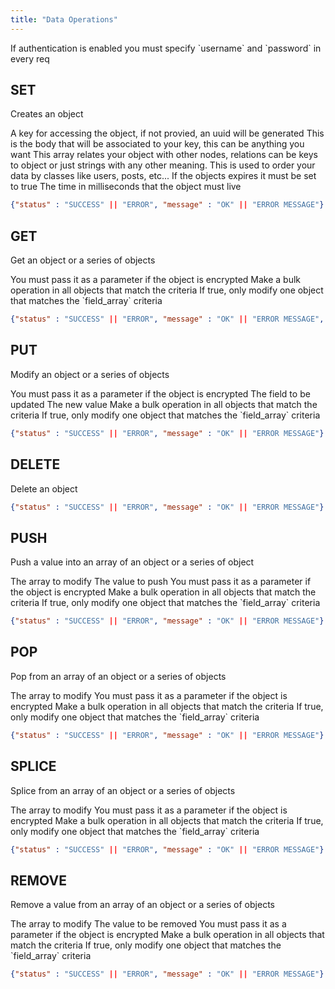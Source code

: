 ```yaml
---
title: "Data Operations"
---
```


<Info>
  If authentication is enabled you must specify `username` and `password` in every req
</Info>

## SET

Creates an object

<ParamField body="key" type="string">
  A key for accessing the object, if not provied, an uuid will be generated
</ParamField>

<ParamField body="data" type="string, json, number, any[]" required>
  This is the body that will be associated to your key, this can be anything you want
</ParamField>

<ParamField body="vertices" type="string[]">
  This array relates your object with other nodes, relations can be keys to object or just strings with any other meaning.
</ParamField>

<ParamField body="type" type="string">
  This is used to order your data by classes like users, posts, etc...
</ParamField>

<ParamField body="expires" type="bool">
  If the objects expires it must be set to true
</ParamField>

<ParamField body="expiration_time" type="number">
  The time in milliseconds that the object must live
</ParamField>

<ResponseExample>

```json response.json
{"status" : "SUCCESS" || "ERROR", "message" : "OK" || "ERROR MESSAGE"}
```

</ResponseExample>

## GET

Get an object or a series of objects

<ParamField body="key" type="string">
  
</ParamField>

<ParamField body="encryption_key" type="string">
  You must pass it as a parameter if the object is encrypted
</ParamField>

<ParamField body="field_array" type="field[]">
  Make a bulk operation in all objects that match the criteria
</ParamField>

<ParamField body="one" type="bool">
  If true, only modify one object that matches the `field_array` criteria
</ParamField>

<ResponseExample>

```json response.json
{"status" : "SUCCESS" || "ERROR", "message" : "OK" || "ERROR MESSAGE", "data" : "REQUESTED DATA"}
```

</ResponseExample>

## PUT

Modify an object or a series of objects

<ParamField body="key" type="string">
  
</ParamField>

<ParamField body="encryption_key" type="string">
  You must pass it as a parameter if the object is encrypted
</ParamField>

<ParamField body="replace_field" type="string" required>
  The field to be updated
</ParamField>

<ParamField body="replace_value" type="any" required>
  The new value
</ParamField>

<ParamField body="field_array" type="field[]">
  Make a bulk operation in all objects that match the criteria
</ParamField>

<ParamField body="one" type="bool">
  If true, only modify one object that matches the `field_array` criteria
</ParamField>

<ResponseExample>

```json response.json
{"status" : "SUCCESS" || "ERROR", "message" : "OK" || "ERROR MESSAGE"}
```

</ResponseExample>

## DELETE

Delete an object

<ParamField body="key" type="string" required>
  
</ParamField>

<ResponseExample>

```json response.json
{"status" : "SUCCESS" || "ERROR", "message" : "OK" || "ERROR MESSAGE"}
```

</ResponseExample>

## PUSH

Push a value into an array of an object or a series of object

<ParamField body="key" type="string">
  
</ParamField>

<ParamField body="array" type="string" required>
  The array to modify
</ParamField>

<ParamField body="value" type="string" required>
  The value to push
</ParamField>

<ParamField body="encryption_key" type="string">
  You must pass it as a parameter if the object is encrypted
</ParamField>

<ParamField body="field_array" type="field[]">
  Make a bulk operation in all objects that match the criteria
</ParamField>

<ParamField body="one" type="bool">
  If true, only modify one object that matches the `field_array` criteria
</ParamField>

<ResponseExample>

```json response.json
{"status" : "SUCCESS" || "ERROR", "message" : "OK" || "ERROR MESSAGE"}
```

</ResponseExample>

## POP

Pop from an array of an object or a series of objects

<ParamField body="key" type="string">
  
</ParamField>

<ParamField body="array" type="string" required>
  The array to modify
</ParamField>

<ParamField body="encryption_key" type="string">
  You must pass it as a parameter if the object is encrypted
</ParamField>

<ParamField body="field_array" type="field[]">
  Make a bulk operation in all objects that match the criteria
</ParamField>

<ParamField body="one" type="bool">
  If true, only modify one object that matches the `field_array` criteria
</ParamField>

<ResponseExample>

```json response.json
{"status" : "SUCCESS" || "ERROR", "message" : "OK" || "ERROR MESSAGE"}
```

</ResponseExample>

## SPLICE

Splice from an array of an object or a series of objects

<ParamField body="key" type="string">
  
</ParamField>

<ParamField body="array" type="string" required>
  The array to modify
</ParamField>

<ParamField body="encryption_key" type="string">
  You must pass it as a parameter if the object is encrypted
</ParamField>

<ParamField body="field_array" type="field[]">
  Make a bulk operation in all objects that match the criteria
</ParamField>

<ParamField body="one" type="bool">
  If true, only modify one object that matches the `field_array` criteria
</ParamField>

<ResponseExample>

```json response.json
{"status" : "SUCCESS" || "ERROR", "message" : "OK" || "ERROR MESSAGE"}
```

</ResponseExample>

## REMOVE

Remove a value from an array of an object or a series of objects

<ParamField body="key" type="string">
  
</ParamField>

<ParamField body="array" type="string" required>
  The array to modify
</ParamField>

<ParamField body="value" type="string" required>
  The value to be removed
</ParamField>

<ParamField body="encryption_key" type="string">
  You must pass it as a parameter if the object is encrypted
</ParamField>

<ParamField body="field_array" type="field[]">
  Make a bulk operation in all objects that match the criteria
</ParamField>

<ParamField body="one" type="bool">
  If true, only modify one object that matches the `field_array` criteria
</ParamField>

<ResponseExample>

```json response.json
{"status" : "SUCCESS" || "ERROR", "message" : "OK" || "ERROR MESSAGE"}
```

</ResponseExample>